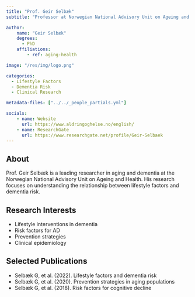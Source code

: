 ```yaml
---
title: "Prof. Geir Selbæk"
subtitle: "Professor at Norwegian National Advisory Unit on Ageing and Health"

author:
    name: "Geir Selbæk"
    degrees:
      - PhD
    affiliations:
        - ref: aging-health

image: "/res/img/logo.png"

categories:
  - Lifestyle Factors
  - Dementia Risk
  - Clinical Research

metadata-files: ["../../_people_partials.yml"]

socials:
    - name: Website
      url: https://www.aldringoghelse.no/english/
    - name: ResearchGate
      url: https://www.researchgate.net/profile/Geir-Selbaek
---
```


## About

Prof. Geir Selbæk is a leading researcher in aging and dementia at the Norwegian National Advisory Unit on Ageing and Health. His research focuses on understanding the relationship between lifestyle factors and dementia risk.

## Research Interests

- Lifestyle interventions in dementia
- Risk factors for AD
- Prevention strategies
- Clinical epidemiology

## Selected Publications

- Selbæk G, et al. (2022). Lifestyle factors and dementia risk
- Selbæk G, et al. (2020). Prevention strategies in aging populations
- Selbæk G, et al. (2018). Risk factors for cognitive decline 